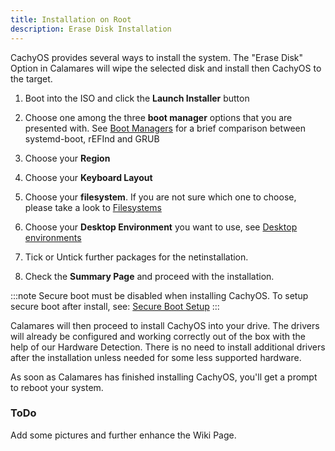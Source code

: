 ```yaml
---
title: Installation on Root
description: Erase Disk Installation
---
```



CachyOS provides several ways to install the system.
The "Erase Disk" Option in Calamares will wipe the selected disk and install then CachyOS to the target.

<Steps>

1. Boot into the ISO and click the **Launch Installer** button

2. Choose one among the three **boot manager** options that you are presented with. See [Boot Managers](/installation/boot_managers/)
for a brief comparison between systemd-boot, rEFInd and GRUB

3. Choose your **Region**

4. Choose your **Keyboard Layout**

5. Choose your **filesystem**. If you are not sure which one to choose, please take a look to [Filesystems](/installation/filesystem)

6. Choose your **Desktop Environment** you want to use, see [Desktop environments](/installation/desktop_environments)

7. Tick or Untick further packages for the netinstallation.

8. Check the **Summary Page** and proceed with the installation.

</Steps>

:::note
Secure boot must be disabled when installing CachyOS. To setup secure boot after install, see: [Secure Boot Setup](/configuration/secure_boot_setup)
:::

Calamares will then proceed to install CachyOS into your drive. The drivers will already be configured and working correctly out of the box with the help of our Hardware Detection. There is no need to install additional drivers after the installation unless needed for some less supported hardware.

As soon as Calamares has finished installing CachyOS, you'll get a prompt to reboot your system.

### ToDo

Add some pictures and further enhance the Wiki Page.
